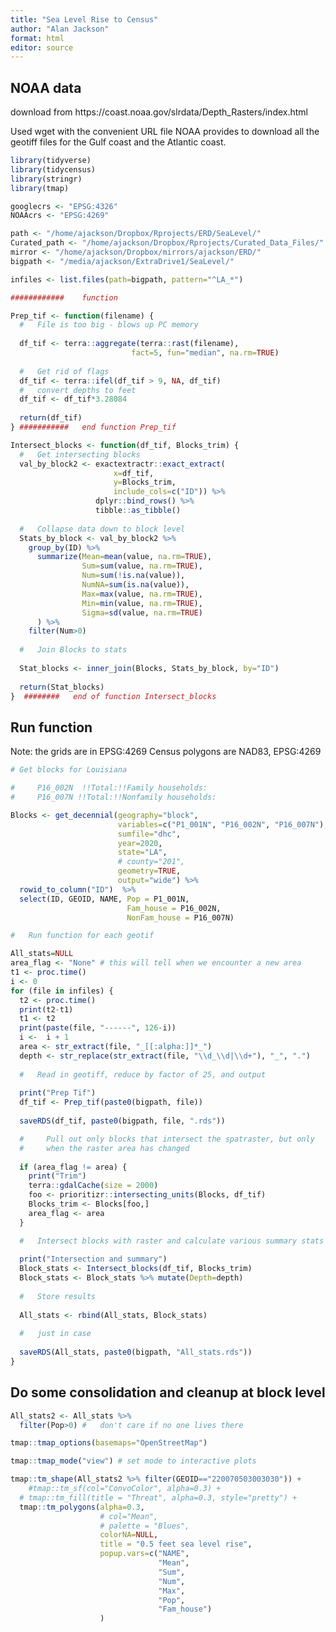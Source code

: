 ```yaml
---
title: "Sea Level Rise to Census"
author: "Alan Jackson"
format: html
editor: source
---
```



##        NOAA data

download from https://coast.noaa.gov/slrdata/Depth_Rasters/index.html

Used wget with the convenient URL file NOAA provides to download all
the geotiff files for the Gulf coast and the Atlantic coast.



```r

library(tidyverse)
library(tidycensus)
library(stringr)
library(tmap)

googlecrs <- "EPSG:4326"
NOAAcrs <- "EPSG:4269"

path <- "/home/ajackson/Dropbox/Rprojects/ERD/SeaLevel/"
Curated_path <- "/home/ajackson/Dropbox/Rprojects/Curated_Data_Files/"
mirror <- "/home/ajackson/Dropbox/mirrors/ajackson/ERD/"
bigpath <- "/media/ajackson/ExtraDrive1/SeaLevel/"

infiles <- list.files(path=bigpath, pattern="^LA_*") 

############    function

Prep_tif <- function(filename) {
  #   File is too big - blows up PC memory
  
  df_tif <- terra::aggregate(terra::rast(filename), 
                           fact=5, fun="median", na.rm=TRUE)
  
  #   Get rid of flags
  df_tif <- terra::ifel(df_tif > 9, NA, df_tif)
  #   convert depths to feet
  df_tif <- df_tif*3.28084
  
  return(df_tif)
} ###########   end function Prep_tif

Intersect_blocks <- function(df_tif, Blocks_trim) {
  #   Get intersecting blocks
  val_by_block2 <- exactextractr::exact_extract(
                       x=df_tif,
                       y=Blocks_trim,
                       include_cols=c("ID")) %>% 
                   dplyr::bind_rows() %>%
                   tibble::as_tibble()
  
  #   Collapse data down to block level
  Stats_by_block <- val_by_block2 %>% 
    group_by(ID) %>% 
      summarize(Mean=mean(value, na.rm=TRUE),
                Sum=sum(value, na.rm=TRUE),
                Num=sum(!is.na(value)),
                NumNA=sum(is.na(value)),
                Max=max(value, na.rm=TRUE),
                Min=min(value, na.rm=TRUE),
                Sigma=sd(value, na.rm=TRUE)
      ) %>% 
    filter(Num>0)
  
  #   Join Blocks to stats
  
  Stat_blocks <- inner_join(Blocks, Stats_by_block, by="ID")
  
  return(Stat_blocks)
}  ########   end of function Intersect_blocks

```

##        Run function

Note: the grids are in EPSG:4269
Census polygons are NAD83, EPSG:4269

```r

# Get blocks for Louisiana

#     P16_002N  !!Total:!!Family households:
#     P16_007N !!Total:!!Nonfamily households:

Blocks <- get_decennial(geography="block",
                        variables=c("P1_001N", "P16_002N", "P16_007N"),
                        sumfile="dhc",
                        year=2020,
                        state="LA",
                        # county="201",
                        geometry=TRUE,
                        output="wide") %>% 
  rowid_to_column("ID")  %>%  
  select(ID, GEOID, NAME, Pop = P1_001N, 
                          Fam_house = P16_002N, 
                          NonFam_house = P16_007N)

#   Run function for each geotif

All_stats=NULL
area_flag <- "None" # this will tell when we encounter a new area
t1 <- proc.time()
i <- 0
for (file in infiles) {
  t2 <- proc.time()
  print(t2-t1)
  t1 <- t2
  print(paste(file, "------", 126-i))
  i <-  i + 1
  area <- str_extract(file, "_[[:alpha:]]*_")
  depth <- str_replace(str_extract(file, "\\d_\\d|\\d+"), "_", ".")
  
  #   Read in geotiff, reduce by factor of 25, and output
  
  print("Prep Tif")
  df_tif <- Prep_tif(paste0(bigpath, file))
  
  saveRDS(df_tif, paste0(bigpath, file, ".rds"))

  #     Pull out only blocks that intersect the spatraster, but only
  #     when the raster area has changed
  
  if (area_flag != area) {
    print("Trim")
    terra::gdalCache(size = 2000)
    foo <- prioritizr::intersecting_units(Blocks, df_tif)
    Blocks_trim <- Blocks[foo,]
    area_flag <- area
  }

  #   Intersect blocks with raster and calculate various summary stats 
  
  print("Intersection and summary")
  Block_stats <- Intersect_blocks(df_tif, Blocks_trim) 
  Block_stats <- Block_stats %>% mutate(Depth=depth)
  
  #   Store results
  
  All_stats <- rbind(All_stats, Block_stats)
  
  #   just in case
  
  saveRDS(All_stats, paste0(bigpath, "All_stats.rds"))
}
```


##        Do some consolidation and cleanup at block level

```r

All_stats2 <- All_stats %>% 
  filter(Pop>0) #   don't care if no one lives there

```

```r
tmap::tmap_options(basemaps="OpenStreetMap")

tmap::tmap_mode("view") # set mode to interactive plots

tmap::tm_shape(All_stats2 %>% filter(GEOID=="220070503003030")) + 
    #tmap::tm_sf(col="ConvoColor", alpha=0.3) +
  # tmap::tm_fill(title = "Threat", alpha=0.3, style="pretty") +
  tmap::tm_polygons(alpha=0.3,
                    # col="Mean",
                    # palette = "Blues",
                    colorNA=NULL,
                    title = "0.5 feet sea level rise",
                    popup.vars=c("NAME",
                                 "Mean",
                                 "Sum",
                                 "Num",
                                 "Max",
                                 "Pop",
                                 "Fam_house")
                    )
```



